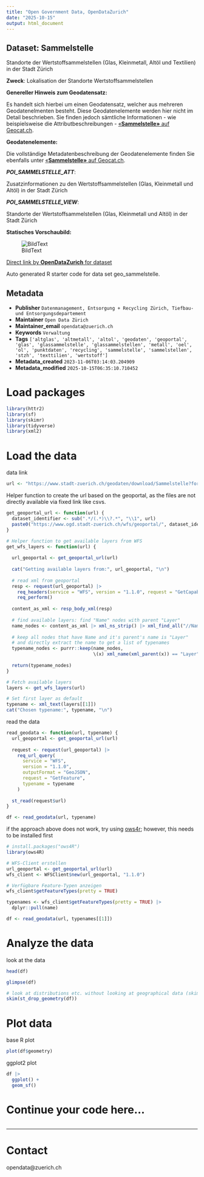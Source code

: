 ```yaml
---
title: "Open Government Data, OpenDataZurich"
date: "2025-10-15"
output: html_document
---
```


## Dataset: Sammelstelle

Standorte der Wertstoffsammelstellen (Glas, Kleinmetall, Altöl und Textilien) in der Stadt Zürich

**Zweck**: Lokalisation der Standorte Wertstoffsammelstellen

**Genereller Hinweis zum Geodatensatz:**

Es handelt sich hierbei um einen Geodatensatz, welcher aus mehreren Geodatenelmenten besteht. Diese Geodatenelemente werden hier nicht im Detail beschrieben. Sie finden jedoch sämtliche Informationen - wie beispielsweise die Attributbeschreibungen - [«**Sammelstelle»** auf Geocat.ch](https://www.geocat.ch/geonetwork/srv/ger/catalog.search#/metadata/da0108f9-d3b8-48cb-9e22-a85fb7dd17d6).
			   

**Geodatenelemente:**

Die vollständige Metadatenbeschreibung der Geodatenelemente finden Sie ebenfalls unter [«**Sammelstelle»** auf Geocat.ch](https://www.geocat.ch/geonetwork/srv/ger/md.viewer#/full_view/da0108f9-d3b8-48cb-9e22-a85fb7dd17d6).

***POI_SAMMELSTELLE_ATT***: 

Zusatzinformationen zu den Wertstoffsammelstellen (Glas, Kleinmetall und Altöl) in der Stadt Zürich


***POI_SAMMELSTELLE_VIEW***: 

Standorte der Wertstoffsammelstellen (Glas, Kleinmetall und Altöl) in der Stadt Zürich




**Statisches Vorschaubild:**

![BildText](https://www.gis.stadt-zuerich.ch/zueriplan_docs/geocat/da0108f9-d3b8-48cb-9e22-a85fb7dd17d6.png)



[Direct link by **OpenDataZurich** for dataset](https://data.stadt-zuerich.ch/dataset/geo_sammelstelle)

Auto generated R starter code for data set geo_sammelstelle.

## Metadata

- **Publisher** `Datenmanagement, Entsorgung + Recycling Zürich, Tiefbau- und Entsorgungsdepartement`
- **Maintainer** `Open Data Zürich`
- **Maintainer_email** `opendata@zuerich.ch`
- **Keywords** `Ver­walt­ung`
- **Tags** `['altglas', 'altmetall', 'altol', 'geodaten', 'geoportal', 'glas', 'glassammelstelle', 'glassammelstellen', 'metall', 'oel', 'ol', 'punktdaten', 'recycling', 'sammelstelle', 'sammelstellen', 'stzh', 'texttilien', 'wertstoff']`
- **Metadata_created** `2023-11-06T03:14:03.204909`
- **Metadata_modified** `2025-10-15T06:35:10.710452`


# Load packages

```r
library(httr2)
library(sf)
library(skimr)
library(tidyverse)
library(xml2)
```

# Load the data

data link
```r
url <- "https://www.stadt-zuerich.ch/geodaten/download/Sammelstelle?format=geojson_link"
```


Helper function to create the url based on the geoportal, as the files are not directly available via fixed link like csvs.
```r
get_geoportal_url <- function(url) {
  dataset_identifier <- sub(".*/(.*)\\?.*", "\\1", url)
  paste0("https://www.ogd.stadt-zuerich.ch/wfs/geoportal/", dataset_identifier)
}
```

```r
# Helper function to get available layers from WFS
get_wfs_layers <- function(url) {
  
  url_geoportal <- get_geoportal_url(url)
  
  cat("Getting available layers from:", url_geoportal, "\n")
  
  # read xml from geoportal
  resp <- request(url_geoportal) |> 
    req_headers(service = "WFS", version = "1.1.0", request = "GetCapabilities") |> 
    req_perform()
  
  content_as_xml <- resp_body_xml(resp)
  
  # find available layers: find "Name" nodes with parent "Layer"
  name_nodes <- content_as_xml |> xml_ns_strip() |> xml_find_all("//Name")
  
  # keep all nodes that have Name and it's parent's name is "Layer"
  # and directly extract the name to get a list of typenames
  typename_nodes <- purrr::keep(name_nodes,
                                \(x) xml_name(xml_parent(x)) == "Layer")
  
  return(typename_nodes)
}

# Fetch available layers
layers <- get_wfs_layers(url)

# Set first layer as default
typename <- xml_text(layers[[1]])
cat("Chosen typename:", typename, "\n")
```

read the data
```r
read_geodata <- function(url, typename) {
  url_geoportal <- get_geoportal_url(url)
  
  request <- request(url_geoportal) |>
    req_url_query(
      service = "WFS",
      version = "1.1.0",
      outputFormat = "GeoJSON",
      request = "GetFeature",
      typename = typename
    )
  
  st_read(request$url)
}

df <- read_geodata(url, typename)
```

if the approach above does not work, try using [ows4r](https://eblondel.github.io/ows4R/); however, this needs to be installed first
```r
# install.packages("ows4R")
library(ows4R)

# WFS-Client erstellen
url_geoportal <- get_geoportal_url(url)
wfs_client <- WFSClient$new(url_geoportal, "1.1.0")

# Verfügbare Feature-Typen anzeigen
wfs_client$getFeatureTypes(pretty = TRUE)

typenames <- wfs_client$getFeatureTypes(pretty = TRUE) |> 
  dplyr::pull(name)

df <- read_geodata(url, typenames[[1]])
```

# Analyze the data

look at the data
```r
head(df)
```

```r
glimpse(df)
```

```r
# look at distributions etc. without looking at geographical data (skim cannot deal with geometries)
skim(st_drop_geometry(df))
```

# Plot data

base R plot
```r
plot(df$geometry)
```

ggplot2 plot
```r
df |>
  ggplot() +
  geom_sf()
```

# Continue your code here...

```r

```

------------------------------------------------------------------------

# Contact

opendata@zuerich.ch
